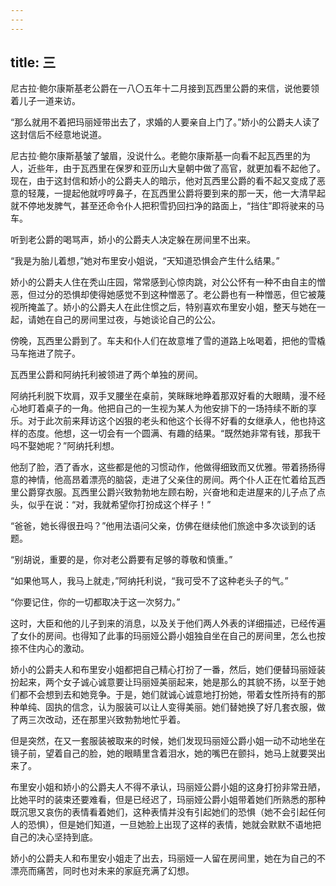 ```yaml
---
---
---
```

title: 三
---



尼古拉·鲍尔康斯基老公爵在一八〇五年十二月接到瓦西里公爵的来信，说他要领着儿子一道来访。

“那么就用不着把玛丽娅带出去了，求婚的人要亲自上门了。”娇小的公爵夫人读了这封信后不经意地说道。

尼古拉·鲍尔康斯基皱了皱眉，没说什么。老鲍尔康斯基一向看不起瓦西里的为人，近些年，由于瓦西里在保罗和亚历山大皇朝中做了高官，就更加看不起他了。现在，由于这封信和娇小的公爵夫人的暗示，他对瓦西里公爵的看不起又变成了恶意的轻蔑，一提起他就哼哼鼻子，在瓦西里公爵将要到来的那一天，他一大清早起就不停地发脾气，甚至还命令仆人把积雪扔回扫净的路面上，“挡住”即将驶来的马车。

听到老公爵的喝骂声，娇小的公爵夫人决定躲在房间里不出来。

“我是为胎儿着想，”她对布里安小姐说，“天知道恐惧会产生什么结果。”

娇小的公爵夫人住在秃山庄园，常常感到心惊肉跳，对公公怀有一种不由自主的憎恶，但过分的恐惧却使得她感觉不到这种憎恶了。老公爵也有一种憎恶，但它被蔑视所掩盖了。娇小的公爵夫人在此住惯之后，特别喜欢布里安小姐，整天与她在一起，请她在自己的房间里过夜，与她谈论自己的公公。

傍晚，瓦西里公爵到了。车夫和仆人们在故意堆了雪的道路上吆喝着，把他的雪橇马车拖进了院子。

瓦西里公爵和阿纳托利被领进了两个单独的房间。

阿纳托利脱下坎肩，双手叉腰坐在桌前，笑眯眯地睁着那双好看的大眼睛，漫不经心地盯着桌子的一角。他把自己的一生视为某人为他安排下的一场持续不断的享乐。对于此次前来拜访这个凶狠的老头和他这个长得不好看的女继承人，他也持这样的态度。他想，这一切会有一个圆满、有趣的结果。“既然她非常有钱，那我干吗不娶她呢？”阿纳托利想。

他刮了脸，洒了香水，这些都是他的习惯动作，他做得细致而又优雅。带着扬扬得意的神情，他高昂着漂亮的脑袋，走进了父亲住的房间。两个仆人正在忙着给瓦西里公爵穿衣服。瓦西里公爵兴致勃勃地左顾右盼，兴奋地和走进屋来的儿子点了点头，似乎在说：“对，我就希望你打扮成这个样子！”

“爸爸，她长得很丑吗？”他用法语问父亲，仿佛在继续他们旅途中多次谈到的话题。

“别胡说，重要的是，你对老公爵要有足够的尊敬和慎重。”

“如果他骂人，我马上就走，”阿纳托利说，“我可受不了这种老头子的气。”

“你要记住，你的一切都取决于这一次努力。”

这时，大臣和他的儿子到来的消息，以及关于他们两人外表的详细描述，已经传遍了女仆的房间。也得知了此事的玛丽娅公爵小姐独自坐在自己的房间里，怎么也按捺不住内心的激动。

娇小的公爵夫人和布里安小姐都把自己精心打扮了一番，然后，她们便替玛丽娅装扮起来，两个女子诚心诚意要让玛丽娅美丽起来，她是那么的其貌不扬，以至于她们都不会想到去和她竞争。于是，她们就诚心诚意地打扮她，带着女性所持有的那种单纯、固执的信念，认为服装可以让人变得美丽。她们替她换了好几套衣服，做了两三次改动，还在那里兴致勃勃地忙乎着。

但是突然，在又一套服装被取来的时候，她们发现玛丽娅公爵小姐一动不动地坐在镜子前，望着自己的脸，她的眼睛里含着泪水，她的嘴巴在颤抖，她马上就要哭出来了。

布里安小姐和娇小的公爵夫人不得不承认，玛丽娅公爵小姐的这身打扮非常丑陋，比她平时的装束还要难看，但是已经迟了，玛丽娅公爵小姐带着她们所熟悉的那种既沉思又哀伤的表情看着她们，这种表情并没有引起她们的恐惧（她不会引起任何人的恐惧），但是她们知道，一旦她脸上出现了这样的表情，她就会默默不语地把自己的决心坚持到底。

娇小的公爵夫人和布里安小姐走了出去，玛丽娅一人留在房间里，她在为自己的不漂亮而痛苦，同时也对未来的家庭充满了幻想。